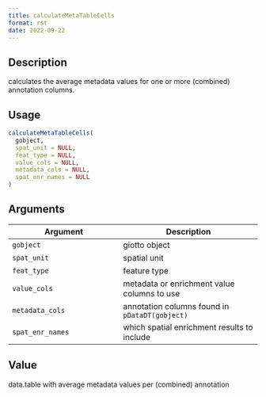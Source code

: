```yaml
--- 
title: calculateMetaTableCells 
format: rst 
date: 2022-09-22 
--- 
```


## Description

calculates the average metadata values for one or more (combined) annotation columns.


## Usage

```r
calculateMetaTableCells(
  gobject,
  spat_unit = NULL,
  feat_type = NULL,
  value_cols = NULL,
  metadata_cols = NULL,
  spat_enr_names = NULL
)
```


## Arguments

Argument      |Description
------------- |----------------
`gobject`     |     giotto object
`spat_unit`     |     spatial unit
`feat_type`     |     feature type
`value_cols`     |     metadata or enrichment value columns to use
`metadata_cols`     |     annotation columns found in `pDataDT(gobject)`
`spat_enr_names`     |     which spatial enrichment results to include


## Value

data.table with average metadata values per (combined) annotation


